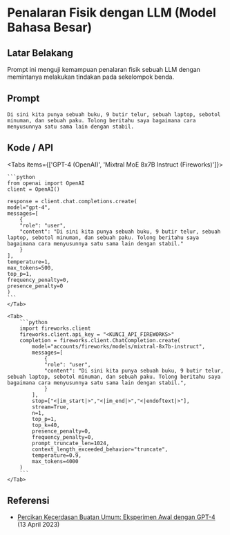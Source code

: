 
# Penalaran Fisik dengan LLM (Model Bahasa Besar)


## Latar Belakang
Prompt ini menguji kemampuan penalaran fisik sebuah LLM dengan memintanya melakukan tindakan pada sekelompok benda.

## Prompt
```
Di sini kita punya sebuah buku, 9 butir telur, sebuah laptop, sebotol minuman, dan sebuah paku. Tolong beritahu saya bagaimana cara menyusunnya satu sama lain dengan stabil.
```

## Kode / API

<Tabs items={['GPT-4 (OpenAI)', 'Mixtral MoE 8x7B Instruct (Fireworks)']}>
    <Tab>
  
    ```python
    from openai import OpenAI
    client = OpenAI()

    response = client.chat.completions.create(
    model="gpt-4",
    messages=[
        {
        "role": "user",
        "content": "Di sini kita punya sebuah buku, 9 butir telur, sebuah laptop, sebotol minuman, dan sebuah paku. Tolong beritahu saya bagaimana cara menyusunnya satu sama lain dengan stabil."
        }
    ],
    temperature=1,
    max_tokens=500,
    top_p=1,
    frequency_penalty=0,
    presence_penalty=0
    )
    ```
    </Tab>

    <Tab>
        ```python
        import fireworks.client
        fireworks.client.api_key = "<KUNCI_API_FIREWORKS>"
        completion = fireworks.client.ChatCompletion.create(
            model="accounts/fireworks/models/mixtral-8x7b-instruct",
            messages=[
                {
                "role": "user",
                "content": "Di sini kita punya sebuah buku, 9 butir telur, sebuah laptop, sebotol minuman, dan sebuah paku. Tolong beritahu saya bagaimana cara menyusunnya satu sama lain dengan stabil.",
                }
            ],
            stop=["<|im_start|>","<|im_end|>","<|endoftext|>"],
            stream=True,
            n=1,
            top_p=1,
            top_k=40,
            presence_penalty=0,
            frequency_penalty=0,
            prompt_truncate_len=1024,
            context_length_exceeded_behavior="truncate",
            temperature=0.9,
            max_tokens=4000
        )
        ```
    </Tab>


</Tabs>

## Referensi
- [Percikan Kecerdasan Buatan Umum: Eksperimen Awal dengan GPT-4](https://arxiv.org/abs/2303.12712) (13 April 2023)

